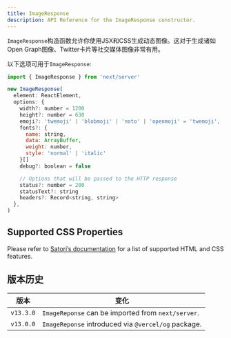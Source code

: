 ```yaml
---
title: ImageResponse
description: API Reference for the ImageResponse constructor.
---
```


`ImageResponse`构造函数允许你使用JSX和CSS生成动态图像。这对于生成诸如Open Graph图像、Twitter卡片等社交媒体图像非常有用。

以下选项可用于`ImageResponse`:

```jsx
import { ImageResponse } from 'next/server'

new ImageResponse(
  element: ReactElement,
  options: {
    width?: number = 1200
    height?: number = 630
    emoji?: 'twemoji' | 'blobmoji' | 'noto' | 'openmoji' = 'twemoji',
    fonts?: {
      name: string,
      data: ArrayBuffer,
      weight: number,
      style: 'normal' | 'italic'
    }[]
    debug?: boolean = false

    // Options that will be passed to the HTTP response
    status?: number = 200
    statusText?: string
    headers?: Record<string, string>
  },
)
```

## Supported CSS Properties

Please refer to [Satori’s documentation](https://github.com/vercel/satori#css) for a list of supported HTML and CSS features.

## 版本历史

| 版本      | 变化                                                |
| --------- | --------------------------------------------------- |
| `v13.3.0` | `ImageReponse` can be imported from `next/server`.  |
| `v13.0.0` | `ImageReponse` introduced via `@vercel/og` package. |
